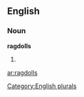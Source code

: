 
==English==

===Noun===
'''ragdolls'''

# {{plural of|[[ragdoll]]}}

[[Category:English plurals]]

[[ar:ragdolls]]